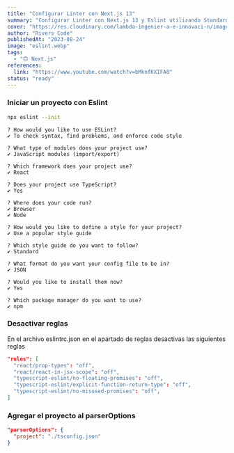 ```yaml
---
title: "Configurar Linter con Next.js 13"
summary: "Configurar Linter con Next.js 13 y Eslint utilizando Standard"
cover: "https://res.cloudinary.com/lambda-ingenier-a-e-innovaci-n/image/upload/v1665983632/blog-Riverscode/Asincronismo-portada_dp7jbz.png"
author: "Rivers Code"
publishedAt: "2023-08-24"
image: "eslint.webp"
tags:
  - "🙃 Next.js"
references:
  link: "https://www.youtube.com/watch?v=bMknfKXIFA8"
status: "ready"
---
```


### Iniciar un proyecto con Eslint

```bash
npx eslint --init
```

```
? How would you like to use ESLint?
✔ To check syntax, find problems, and enforce code style

? What type of modules does your project use?
✔ JavaScript modules (import/export)

? Which framework does your project use?
✔ React

? Does your project use TypeScript?
✔ Yes

? Where does your code run?
✔ Browser
✔ Node

? How would you like to define a style for your project?
✔ Use a popular style guide

? Which style guide do you want to follow?
✔ Standard

? What format do you want your config file to be in?
✔ JSON

? Would you like to install them now?
✔ Yes

? Which package manager do you want to use?
✔ npm
```

### Desactivar reglas

En el archivo eslintrc.json en el apartado de reglas desactivas las siguientes reglas

```json
"rules": [
  "react/prop-types": "off",
  "react/react-in-jsx-scope": "off",
  "typescript-eslint/no-floating-promises": "off",
  "typescript-eslint/explicit-function-return-type": "off",
  "typescript-eslint/no-misused-promises": "off",
]
```

### Agregar el proyecto al parserOptions

```json
"parserOptions": {
  "project": "./tsconfig.json"
}
```
